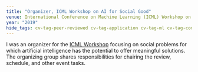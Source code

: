 ```yaml
---
title: "Organizer, ICML Workshop on AI for Social Good"
venue: International Conference on Machine Learning (ICML) Workshop on AI for Social Good
year: "2019"
hide_tags: cv-tag-peer-reviewed cv-tag-application cv-tag-ml cv-tag-compsust cv-tag-workshop cv-tag-conference cv-tag-ethics cv-tag-safety
---
```

I was an organizer for the [ICML Workshop](https://icml.cc/Conferences/2019/ScheduleMultitrack?event=3505) focusing on social problems for which artificial intelligence has the potential to offer meaningful solutions. The organizing group shares responsibilities for chairing the review, schedule, and other event tasks.
